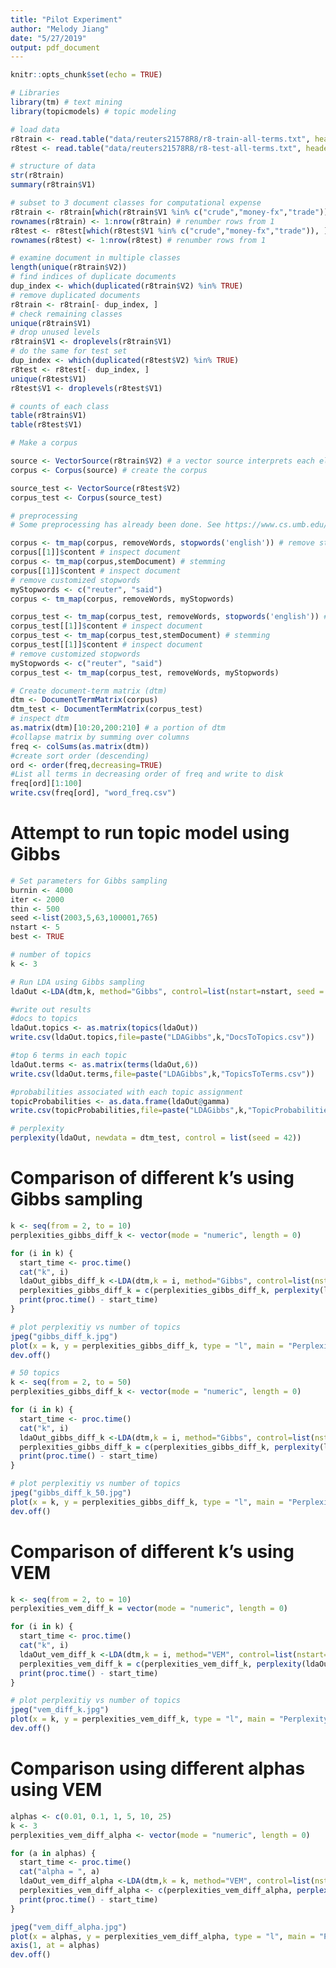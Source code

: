 ```yaml
---
title: "Pilot Experiment"
author: "Melody Jiang"
date: "5/27/2019"
output: pdf_document
---
```


```r
knitr::opts_chunk$set(echo = TRUE)
```

```r
# Libraries
library(tm) # text mining
library(topicmodels) # topic modeling
```

```r
# load data
r8train <- read.table("data/reuters21578R8/r8-train-all-terms.txt", header = FALSE, sep = "\t")
r8test <- read.table("data/reuters21578R8/r8-test-all-terms.txt", header = FALSE, sep = "\t")
```

```r
# structure of data
str(r8train)
summary(r8train$V1)
```

```r
# subset to 3 document classes for computational expense
r8train <- r8train[which(r8train$V1 %in% c("crude","money-fx","trade")), ]
rownames(r8train) <- 1:nrow(r8train) # renumber rows from 1
r8test <- r8test[which(r8test$V1 %in% c("crude","money-fx","trade")), ]
rownames(r8test) <- 1:nrow(r8test) # renumber rows from 1
```

```r
# examine document in multiple classes
length(unique(r8train$V2))
# find indices of duplicate documents
dup_index <- which(duplicated(r8train$V2) %in% TRUE)
# remove duplicated documents
r8train <- r8train[- dup_index, ]
# check remaining classes
unique(r8train$V1)
# drop unused levels
r8train$V1 <- droplevels(r8train$V1)
# do the same for test set
dup_index <- which(duplicated(r8test$V2) %in% TRUE)
r8test <- r8test[- dup_index, ]
unique(r8test$V1)
r8test$V1 <- droplevels(r8test$V1)
```

```r
# counts of each class
table(r8train$V1)
table(r8test$V1)
```

```r
# Make a corpus

source <- VectorSource(r8train$V2) # a vector source interprets each element of the vector as a document
corpus <- Corpus(source) # create the corpus

source_test <- VectorSource(r8test$V2)
corpus_test <- Corpus(source_test)
```

```r
# preprocessing
# Some preprocessing has already been done. See https://www.cs.umb.edu/~smimarog/textmining/datasets/

corpus <- tm_map(corpus, removeWords, stopwords('english')) # remove stopwords
corpus[[1]]$content # inspect document
corpus <- tm_map(corpus,stemDocument) # stemming
corpus[[1]]$content # inspect document
# remove customized stopwords
myStopwords <- c("reuter", "said")
corpus <- tm_map(corpus, removeWords, myStopwords)

corpus_test <- tm_map(corpus_test, removeWords, stopwords('english')) # remove stopwords
corpus_test[[1]]$content # inspect document
corpus_test <- tm_map(corpus_test,stemDocument) # stemming
corpus_test[[1]]$content # inspect document
# remove customized stopwords
myStopwords <- c("reuter", "said")
corpus_test <- tm_map(corpus_test, removeWords, myStopwords)
```

```r
# Create document-term matrix (dtm)
dtm <- DocumentTermMatrix(corpus)
dtm_test <- DocumentTermMatrix(corpus_test)
# inspect dtm
as.matrix(dtm)[10:20,200:210] # a portion of dtm
#collapse matrix by summing over columns
freq <- colSums(as.matrix(dtm))
#create sort order (descending)
ord <- order(freq,decreasing=TRUE)
#List all terms in decreasing order of freq and write to disk
freq[ord][1:100]
write.csv(freq[ord], "word_freq.csv")
```

# Attempt to run topic model using Gibbs

```r
# Set parameters for Gibbs sampling
burnin <- 4000
iter <- 2000
thin <- 500
seed <-list(2003,5,63,100001,765)
nstart <- 5
best <- TRUE
```

```r
# number of topics
k <- 3
```

```r
# Run LDA using Gibbs sampling
ldaOut <-LDA(dtm,k, method="Gibbs", control=list(nstart=nstart, seed = seed, best=best, burnin = burnin, iter = iter, thin=thin))
```

```r
#write out results
#docs to topics
ldaOut.topics <- as.matrix(topics(ldaOut))
write.csv(ldaOut.topics,file=paste("LDAGibbs",k,"DocsToTopics.csv"))
```

```r
#top 6 terms in each topic
ldaOut.terms <- as.matrix(terms(ldaOut,6))
write.csv(ldaOut.terms,file=paste("LDAGibbs",k,"TopicsToTerms.csv"))
```

```r
#probabilities associated with each topic assignment
topicProbabilities <- as.data.frame(ldaOut@gamma)
write.csv(topicProbabilities,file=paste("LDAGibbs",k,"TopicProbabilities.csv"))
```

```r
# perplexity
perplexity(ldaOut, newdata = dtm_test, control = list(seed = 42))
```

# Comparison of different k's using Gibbs sampling

```r
k <- seq(from = 2, to = 10)
perplexities_gibbs_diff_k <- vector(mode = "numeric", length = 0)

for (i in k) {
  start_time <- proc.time()
  cat("k", i)
  ldaOut_gibbs_diff_k <-LDA(dtm,k = i, method="Gibbs", control=list(nstart=nstart, seed = seed, best=best, burnin = burnin, iter = iter, thin=thin))
  perplexities_gibbs_diff_k = c(perplexities_gibbs_diff_k, perplexity(ldaOut_gibbs_diff_k, newdata = dtm_test, control = list(seed = 42)))
  print(proc.time() - start_time)
}
```

```r
# plot perplexitiy vs number of topics
jpeg("gibbs_diff_k.jpg")
plot(x = k, y = perplexities_gibbs_diff_k, type = "l", main = "Perplexity vs k using Gibbs sampling")
dev.off()
```

```r
# 50 topics
k <- seq(from = 2, to = 50)
perplexities_gibbs_diff_k <- vector(mode = "numeric", length = 0)

for (i in k) {
  start_time <- proc.time()
  cat("k", i)
  ldaOut_gibbs_diff_k <-LDA(dtm,k = i, method="Gibbs", control=list(nstart=nstart, seed = seed, best=best, burnin = burnin, iter = iter, thin=thin))
  perplexities_gibbs_diff_k = c(perplexities_gibbs_diff_k, perplexity(ldaOut_gibbs_diff_k, newdata = dtm_test, control = list(seed = 42)))
  print(proc.time() - start_time)
}

# plot perplexitiy vs number of topics
jpeg("gibbs_diff_k_50.jpg")
plot(x = k, y = perplexities_gibbs_diff_k, type = "l", main = "Perplexity vs k using Gibbs sampling")
dev.off()
```


# Comparison of different k's using VEM

```r
k <- seq(from = 2, to = 10)
perplexities_vem_diff_k = vector(mode = "numeric", length = 0)

for (i in k) {
  start_time <- proc.time()
  cat("k", i)
  ldaOut_vem_diff_k <-LDA(dtm,k = i, method="VEM", control=list(nstart=nstart, seed = seed, best=best))
  perplexities_vem_diff_k = c(perplexities_vem_diff_k, perplexity(ldaOut_vem_diff_k, newdata = dtm_test, control = list(seed = 42)))
  print(proc.time() - start_time)
}
```

```r
# plot perplexitiy vs number of topics
jpeg("vem_diff_k.jpg")
plot(x = k, y = perplexities_vem_diff_k, type = "l", main = "Perplexity vs k using VEM")
dev.off()
```

# Comparison using different alphas using VEM

```r
alphas <- c(0.01, 0.1, 1, 5, 10, 25)
k <- 3
perplexities_vem_diff_alpha <- vector(mode = "numeric", length = 0)

for (a in alphas) {
  start_time <- proc.time()
  cat("alpha = ", a)
  ldaOut_vem_diff_alpha <-LDA(dtm,k = k, method="VEM", control=list(nstart=nstart, seed = seed, best=best, alpha = a, estimate.alpha = FALSE))
  perplexities_vem_diff_alpha <- c(perplexities_vem_diff_alpha, perplexity(ldaOut_vem_diff_alpha, newdata = dtm_test, control = list(seed = 42)))
  print(proc.time() - start_time)
}
```

```r
jpeg("vem_diff_alpha.jpg")
plot(x = alphas, y = perplexities_vem_diff_alpha, type = "l", main = "Perplexity vs alpha using VEM", xaxt="n")
axis(1, at = alphas)
dev.off()
```



